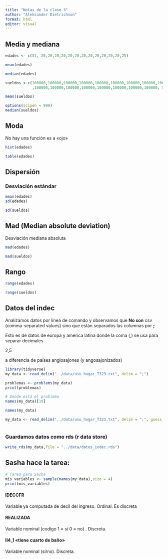 ```yaml
---
title: "Notas de la clase 3"
author: "Aleksander Dietrichson"
format: html
editor: visual
---
```


## Media y mediana

```r
edades <- c(51, 20,20,20,20,20,20,20,20,20,20,20,20,25)

mean(edades)
```

```r
median(edades)
```

```r
sueldos <-c(100000,100000,100000,100000,100000,100000,100000,100000,100000,100000
            ,100000,100000,100000,100000,100000,100000,100000,100000, 5000000)
```

```r
mean(sueldos)
```

```r
options(scipen = 999)
median(sueldos)
```

## Moda

No hay una función es a «ojo»

```r
hist(edades)
```

```r
table(edades)
```

## Dispersión

### Desviación estándar

```r
mean(edades)
sd(edades)
```

```r
sd(sueldos)
```

## Mad (Median absolute deviation)

Desviación mediana absoluta

```r
mad(edades)
```

```r
mad(sueldos)
```

## Rango

```r
range(edades)
```

```r
range(sueldos)
```

## Datos del indec

Analizamos datos por linea de comando y observamos que **No son** csv (comma-separated values) sino que están separados las columnas por **;**

Esto es de datos de europa y america latina donde la coma (,) se usa para separar decimales.

2,5

a diferencia de países anglosajones (y angosajonizados)

```r
library(tidyverse)
my_data <- read_delim("../data/usu_hogar_T323.txt", delim = ";")
```

```r
problemas <- problems(my_data)
print(problemas)
```

```r
# Donde está el problema
names(my_data)[19]
```

```r
names(my_data)
```

```r
my_data <- read_delim("../data/usu_hogar_T323.txt", delim = ";", guess_max = 10000)
```

```r

```

### Guardamos datos como rds (r data store)

```r
write_rds(my_data,file = "../data/datos_indec.rds")
```

## Sasha hace la tarea:

```r
# Tarea para Sasha
mis_variables <- sample(names(my_data),size = 4)
print(mis_variables)
```

#### IDECCFR

Variable ya computada de decil del ingreso. Ordinal. Es discreta

#### REALIZADA 

Variable nominal (codigo 1 = si 0 = no) . Discreta.

#### II4_1 «tiene cuarto de baño»

Variable nominal (si/no). Discreta.

